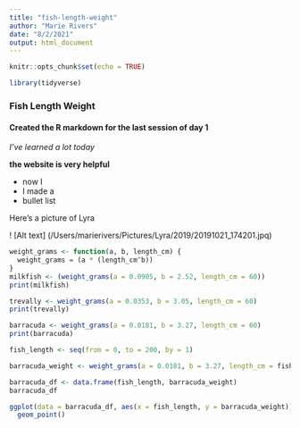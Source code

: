 ```yaml
---
title: "fish-length-weight"
author: "Marie Rivers"
date: "8/2/2021"
output: html_document
---
```


```r
knitr::opts_chunk$set(echo = TRUE)

library(tidyverse)
```
### Fish Length Weight
#### Created the R markdown for the last session of day 1
*I've learned a lot today*

**the website is very helpful**

* now I
 + I made a 
 + bullet list
 
 Here's a picture of Lyra
 
 ! [Alt text] (/Users/marierivers/Pictures/Lyra/2019/20191021_174201.jpq)
 
```r

weight_grams <- function(a, b, length_cm) {
  weight_grams = (a * (length_cm^b))
}
milkfish <- (weight_grams(a = 0.0905, b = 2.52, length_cm = 60))
print(milkfish)

trevally <- weight_grams(a = 0.0353, b = 3.05, length_cm = 60)
print(trevally)

barracuda <- weight_grams(a = 0.0181, b = 3.27, length_cm = 60)
print(barracuda)

fish_length <- seq(from = 0, to = 200, by = 1)

barracuda_weight <- weight_grams(a = 0.0181, b = 3.27, length_cm = fish_length)

barracuda_df <- data.frame(fish_length, barracuda_weight)
barracuda_df

ggplot(data = barracuda_df, aes(x = fish_length, y = barracuda_weight)) +
  geom_point()
```
 
 